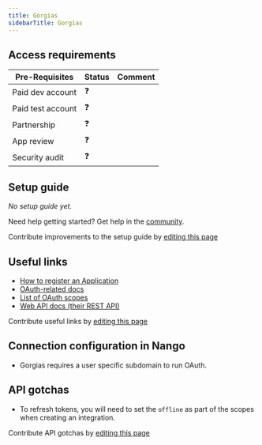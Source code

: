 ```yaml
---
title: Gorgias
sidebarTitle: Gorgias
---
```




<StatusWidget service="gorgias" />

<Overview />
<PreBuiltTooling />
<PreBuiltUseCases />


## Access requirements
| Pre-Requisites | Status | Comment|
| - | - | - |
| Paid dev account | ❓ |  |
| Paid test account | ❓ |  |
| Partnership | ❓ | |
| App review | ❓ |  |
| Security audit | ❓ | |


## Setup guide

_No setup guide yet._

<Tip>Need help getting started? Get help in the [community](https://nango.dev/slack).</Tip>

<Note>Contribute improvements to the setup guide by [editing this page](https://github.com/nangohq/nango/tree/master/docs-v2/integrations/all/gorgias.mdx)</Note>


## Useful links

-   [How to register an Application](https://developers.gorgias.com/docs/1-register-on-developer-portal)
-   [OAuth-related docs](https://developers.gorgias.com/docs/oauth2-authentication-for-creating-apps-with-gorgias)
-   [List of OAuth scopes](https://developers.gorgias.com/docs/oauth2-scopes)
-   [Web API docs (their REST API)](https://developers.gorgias.com/reference/introduction)

<Note>Contribute useful links by [editing this page](https://github.com/nangohq/nango/tree/master/docs-v2/integrations/all/gorgias.mdx)</Note>

## Connection configuration in Nango

- Gorgias requires a user specific subdomain to run OAuth.

## API gotchas

-   To refresh tokens, you will need to set the `offline` as part of the scopes when creating an integration.

<Note>Contribute API gotchas by [editing this page](https://github.com/nangohq/nango/tree/master/docs-v2/integrations/all/gorgias.mdx)</Note>
